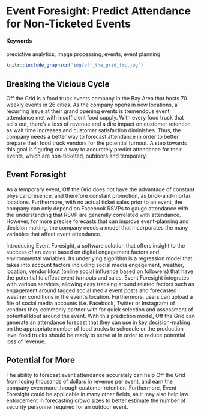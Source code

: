 # Event Foresight: Predict Attendance for Non-Ticketed Events {-}

#### Keywords {-}
predictive analytics, image processing, events, event planning

```r
knitr::include_graphics('img/off_the_grid_fmc.jpg')
```

## Breaking the Vicious Cycle

Off the Grid is a food truck events company in the Bay Area that hosts 70 weekly events in 26 cities. As the company opens in new locations, a recurring issue at their grand opening events is tremendous event attendance met with insufficient food supply. With every food truck that sells out, there’s a loss of revenue and a dire impact on customer retention as wait time increases and customer satisfaction diminishes. Thus, the company needs a better way to forecast attendance in order to better prepare their food truck vendors for the potential turnout. A step towards this goal is figuring out a way to accurately predict attendance for their events, which are non-ticketed, outdoors and temporary.


## Event Foresight

As a temporary event, Off the Grid does not have the advantage of constant physical presence, and therefore constant promotion, as brick-and-mortar locations. Furthermore, with no actual ticket sales prior to an event, the company can only depend on Facebook RSVPs to gauge attendance with the understanding that RSVP are generally correlated with attendance. However, for more precise forecasts that can improve event-planning and decision making, the company needs a model that incorporates the many variables that affect event attendance. 

Introducing Event Foresight, a software solution that offers insight to the success of an event based on digital engagement factors and environmental variables. Its underlying algorithm is a regression model that takes into account factors including social media engagement, weather, location, vendor klout (online social influence based on followers) that have the potential to affect event turnouts and sales. Event Foresight integrates with various services, allowing easy tracking around related factors such as engagement around tagged social media event posts and forecasted weather conditions in the event’s location. Furthermore, users can upload a file of social media accounts (i.e. Facebook, Twitter or Instagram) of vendors they commonly partner with for quick selection and assessment of potential klout around the event. With this prediction model, Off the Grid can generate an attendance forecast that they can use in key decision-making on the appropriate number of food trucks to schedule or the production level food trucks should be ready to serve at in order to reduce potential loss of revenue.


## Potential for More

The ability to forecast event attendance accurately can help Off the Grid from losing thousands of dollars in revenue per event, and earn the company even more through customer retention. Furthermore, Event Foresight could be applicable in many other fields, as it may also help law enforcement in forecasting crowd sizes to better estimate the number of security personnel required for an outdoor event.
